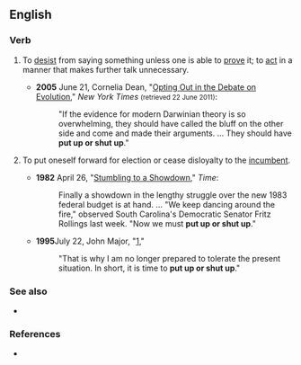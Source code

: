 ==English==

===Verb===
{{head|en|verb|head=[[put up]] [[or]] [[shut up]]}}

# {{lb|en|idiomatic}} To [[desist]] from saying something unless one is able to [[prove]] it; to [[act]] in a manner that makes further talk unnecessary.
#* '''2005''' June 21, Cornelia Dean, "[http://www.nytimes.com/2005/06/21/science/21evo.html?pagewanted=print Opting Out in the Debate on Evolution ]," ''New York Times'' <small>(retrieved 22 June 2011)</small>:
#*: "If the evidence for modern Darwinian theory is so overwhelming, they should have called the bluff on the other side and come and made their arguments. ... They should have '''put up or shut up'''."
# {{lb|en|politics}} To put oneself forward for election or cease disloyalty to the [[incumbent]].
#* '''1982''' April 26, "[http://www.time.com/time/magazine/article/0,9171,922881,00.html Stumbling to a Showdown]," ''Time'':
#*: Finally a showdown in the lengthy struggle over the new 1983 federal budget is at hand. ... "We keep dancing around the fire," observed South Carolina's Democratic Senator Fritz Rollings last week. "Now we must '''put up or shut up'''."
#* '''1995'''July 22, John Major, "[http://www.johnmajor.co.uk/page724.html],"
#*: "That is why I am no longer prepared to tolerate the present situation. In short, it is time to '''put up or shut up'''."

===See also===
* {{l|en|fish or cut bait}}

===References===
* {{R:OneLook}}